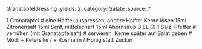 Granatapfeldressing
:yields: 2
:category: Salate
:source: ?

1 Granatapfel
# eine Hälfte: auspressen, andere Hälfte: Kerne lösen
15ml Zitronensaft
15ml Senf, mittelscharf
15ml Ahornsirup
3 EL Öl
1 Salz, Pfeffer
# verrühen (mit Granatapfelsaft)
# servieren: Kerne später auf Salat geben
# Mod: + Petersilie / + Rosmarin / Honig statt Zucker
